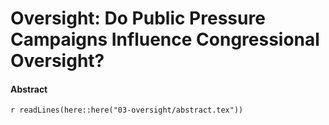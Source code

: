 # Oversight: Do Public Pressure Campaigns Influence Congressional Oversight? {#oversight}

#### Abstract {-}

\Singlespacing

`r readLines(here::here("03-oversight/abstract.tex"))`

\DefaultSpacing